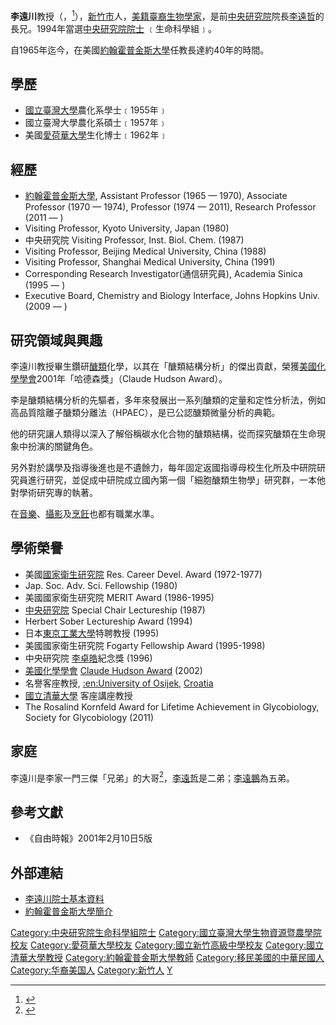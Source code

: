 {{Link style|time=2015-12-12T02:12:06+00:00}}
{{blpsources|time=2014-04-30T10:27:39+00:00}}
{{Infobox scientist
| name              = 李遠川
| image             = 
| image_size        = 
| birth_date        = 
| birth_place       = {{TWN-JPN}}[[新竹州|新竹州]]
| Sex               = 男
| nationality       = {{ROC}} <br> {{USA}}
| fields            = [[生物化學|生物化學]]、[[醣生物學|醣生物學]]
| workplaces        = [[約翰·霍普金斯大學|約翰·霍普金斯大學]] (1965年 ─ ) <br> [[京都大學|京都大學]] <br> [[北京大學醫學部|北京大學醫學部]] <br> [[復旦大學上海醫學院|復旦大學上海醫學院]] <br> [[中央研究院|中央研究院]] (1995年 ─ )
| alma_mater        = [[新竹中學|新竹中學]] <br> [[國立臺灣大學|國立臺灣大學]] <br> [[愛荷華大學|愛荷華大學]]
| doctoral_advisor  = 
| awards            = [[美國化學學會|美國化學學會]]Claude Hudson獎 (2002年) <br> [[中央研究院院士|中央研究院院士]] (1994年，第20屆)
| spouse            = 
}}

'''李遠川'''教授（{{lang-en|'''Yuan-Chuan Lee'''}}，{{bd|1932年|3月30日|||}}<ref>{{Cite web |url=http://www.tzefan.org.tw/c_index.html |title=李澤藩年表 |access-date=2014-04-29 |archive-date=2020-11-27 |archive-url=https://web.archive.org/web/20201127015110/http://www.tzefan.org.tw/c_index.html |dead-url=no }}</ref>），[[新竹市|新竹市]]人，[[美籍臺裔|美籍臺裔]][[生物學家|生物學家]]，是前[[中央研究院|中央研究院]]院長[[李遠哲|李遠哲]]的長兄。1994年當選[[中央研究院院士|中央研究院院士]] ﹝生命科學組﹞。

自1965年迄今，在美國[[約翰霍普金斯大學|約翰霍普金斯大學]]任教長達約40年的時間。

== 學歷 ==
* [[國立臺灣大學|國立臺灣大學]]農化系學士﹝1955年﹞
* 國立臺灣大學農化系碩士﹝1957年﹞
* 美國[[愛荷華大學|愛荷華大學]]生化博士﹝1962年﹞

== 經歷 ==
* [[約翰霍普金斯大學|約翰霍普金斯大學]], Assistant Professor (1965 — 1970), Associate Professor (1970 — 1974), Professor (1974 — 2011), Research Professor (2011 — )
* Visiting Professor, Kyoto University, Japan (1980)
* 中央研究院 Visiting Professor, Inst. Biol. Chem. (1987)
* Visiting Professor, Beijing Medical University, China (1988)
* Visiting Professor, Shanghai Medical University, China (1991)
* Corresponding Research Investigator(通信研究員), Academia Sinica (1995 — )
* Executive Board, Chemistry and Biology Interface, Johns Hopkins Univ. (2009 — )

== 研究領域與興趣 ==
李遠川教授畢生鑽研[[醣類|醣類]]化學，以其在「醣類結構分析」的傑出貢獻，榮獲[[美國化學學會|美國化學學會]]2001年「哈德森獎」（Claude Hudson Award）。 

李是醣類結構分析的先驅者，多年來發展出一系列醣類的定量和定性分析法，例如高品質陰離子醣類分離法（HPAEC），是已公認醣類微量分析的典範。

他的研究讓人類得以深入了解俗稱碳水化合物的醣類結構，從而探究醣類在生命現象中扮演的關鍵角色。

另外對於講學及指導後進也是不遺餘力，每年固定返國指導母校生化所及中研院研究員進行研究，並促成中研院成立國內第一個「細胞醣類生物學」研究群，一本他對學術研究專的執著。

在[[音樂|音樂]]、[[攝影|攝影]]及[[烹飪|烹飪]]也都有職業水準。

== 學術榮譽 ==
* 美國[[國立衛生研究院_(美國)|國家衛生研究院]] Res. Career Devel. Award (1972-1977)
* Jap. Soc. Adv. Sci. Fellowship (1980)
* 美國國家衛生研究院 MERIT Award (1986-1995)
* [[中央研究院|中央研究院]] Special Chair Lectureship (1987)
* Herbert Sober Lectureship Award (1994)
* 日本[[東京工業大學|東京工業大學]]特聘教授 (1995)
* 美國國家衛生研究院 Fogarty Fellowship Award (1995-1998)
* 中央研究院 [[李卓皓|李卓皓]]紀念獎 (1996)
* [[美國化學學會|美國化學學會]] [[:en:Claude_S._Hudson_Award|Claude Hudson Award]] (2002)
* 名譽客座教授, [[:en:University_of_Osijek|:en:University of Osijek]], [[Croatia|Croatia]]
* [[國立清華大學|國立清華大學]] 客座講座教授
* The Rosalind Kornfeld Award for Lifetime Achievement in Glycobiology, Society for Glycobiology (2011)

== 家庭 ==
李遠川是李家一門三傑「兄弟」的大哥<ref>{{cite web|url=http://www.epochtimes.com/b5/8/4/19/n2088051.htm|title=李遠哲弟李遠鵬入圍 兄弟三人中研院士有望|publisher=大紀元|access-date=2014-04-27|archive-date=2019-06-08|archive-url=https://web.archive.org/web/20190608095206/http://www.epochtimes.com/b5/8/4/19/n2088051.htm|dead-url=no}}</ref>，[[李遠哲|李遠哲]]是二弟；[[李遠鵬|李遠鵬]]為五弟。

== 參考文獻 ==
* 《自由時報》2001年2月10日5版
{{Reflist}}

== 外部連結 ==
* [http://db1n.sinica.edu.tw/textdb/academicians/02.php?func=22&_op=?ID:L044&_session=z8X56dE3KLvb9*36 李遠川院士基本資料]{{Dead link|date=2019年11月 |bot=InternetArchiveBot |fix-attempted=yes }}
* [https://web.archive.org/web/20140427170225/http://www.bio.jhu.edu/faculty/Lee-YC/ 約翰霍普金斯大學簡介]

{{中央研究院第二十届院士}}
{{DEFAULTSORT:L}}
[[Category:中央研究院生命科學組院士|Category:中央研究院生命科學組院士]]
[[Category:國立臺灣大學生物資源暨農學院校友|Category:國立臺灣大學生物資源暨農學院校友]]
[[Category:愛荷華大學校友|Category:愛荷華大學校友]]
[[Category:國立新竹高級中學校友|Category:國立新竹高級中學校友]]
[[Category:國立清華大學教授|Category:國立清華大學教授]]
[[Category:約翰霍普金斯大學教師|Category:約翰霍普金斯大學教師]]
[[Category:移民美國的中華民國人|Category:移民美國的中華民國人]]
[[Category:华裔美国人|Category:华裔美国人]]
[[Category:新竹人|Category:新竹人]]
[[Category:李姓|Y]]